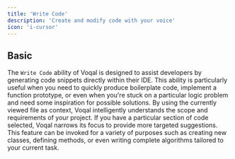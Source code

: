 ```yaml
---
title: 'Write Code'
description: 'Create and modify code with your voice'
icon: 'i-cursor'
---
```


## Basic

The `Write Code` ability of Voqal is designed to assist developers by generating code snippets directly within their IDE.
This ability is particularly useful when you need to quickly produce boilerplate code, implement a function prototype,
or even when you're stuck on a particular logic problem and need some inspiration for possible solutions.
By using the currently viewed file as context, Voqal intelligently understands the scope and requirements of your project.
If you have a particular section of code selected, Voqal narrows its focus to provide more targeted suggestions.
This feature can be invoked for a variety of purposes such as creating new classes, defining methods,
or even writing complete algorithms tailored to your current task.
